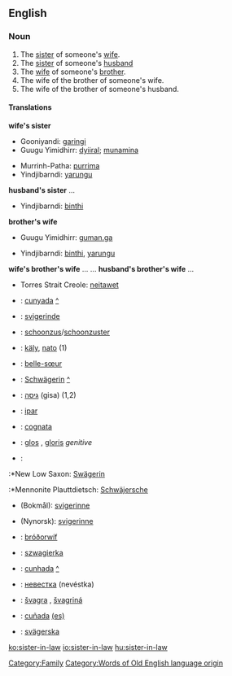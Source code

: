 ==English==

===Noun===
{{en-noun|sg=[[sister]]-in-[[law]]|pl=sisters-in-law|pl2=sister-in-laws}}
#The [[sister]] of someone's [[wife]].
#The [[sister]] of someone's [[husband]]
#The [[wife]] of someone's [[brother]].
#The wife of the brother of someone's wife.
#The wife of the brother of someone's husband.

====Translations====
'''wife's sister'''
{{top}}
*Gooniyandi: [[garingi]]
*Guugu Yimidhirr: [[dyiiral]]; [[munamina]] {{avoidance}}
{{mid}}
*Murrinh-Patha: [[purrima]] {{cattag|kartu}}
*Yindjibarndi: [[yarungu]]
{{bottom}}
'''husband's sister'''
{{top}}
...
{{mid}}
*Yindjibarndi: [[binthi]]
{{bottom}}
'''brother's wife'''
{{top}}
*Guugu Yimidhirr: [[guman.ga]]
{{mid}}
*Yindjibarndi: [[binthi]], [[yarungu]]
{{bottom}}
'''wife's brother's wife'''
{{top}}
...
{{mid}}
...
{{bottom}}
'''husband's brother's wife'''
{{top}}
...
{{mid}}
*Torres Strait Creole: [[neitawet]] {{cattag|eastern dialect}}
{{bottom}}
{{checktrans}}
*{{ttbc|Catalan}}: [[cunyada]] {{f}} [[:ca:cunyada|^]]
*{{ttbc|Danish}}: [[svigerinde]] {{f}}
*{{ttbc|Dutch}}: [[schoonzus]]/[[schoonzuster]] {{f}}
*{{ttbc|Finnish}}: [[käly]], [[nato]] (1)
*{{ttbc|French}}: [[belle-sœur]] {{f}}
*{{ttbc|German}}: [[Schwägerin]] {{f}} [[:de:Schwägerin|^]]
*{{ttbc|Hebrew}}: [[גִּיסָה|גיסה]] (gisa) {{f}} (1,2)
*{{ttbc|Indonesian}}: [[ipar]]
*{{ttbc|Italian}}: [[cognata]] {{f}}
*{{ttbc|Latin}}: [[glos]] {{f}}, [[gloris]] ''genitive''
*{{ttbc|Low German}}:
:*New Low Saxon: [[Swägerin]] {{f}}
:*Mennonite Plauttdietsch: [[Schwäjersche]] {{f}}
*{{ttbc|Norwegian}} (Bokmål): [[svigerinne]] {{f}}
*{{ttbc|Norwegian}} (Nynorsk): [[svigerinne]] {{f}}
*{{ttbc|Old English}}: [[bróðorwíf]] {{n}}
*{{ttbc|Polish}}: [[szwagierka]] {{f}}
*{{ttbc|Portuguese}}: [[cunhada]] {{f}} [[:pt:cunhada|^]]
*{{ttbc|Russian}}: [[невестка]] (nevéstka) {{f}}
*{{ttbc|Slovak}}: [[švagra]] {{f}}, [[švagriná]] {{f}}
*{{ttbc|Spanish}}: [[cuñada]] {{f}} [[:es:cuñada|(es)]] 
*{{ttbc|Swedish}}: [[svägerska]] {{f}}
[[Category:Family]]
[[Category:Words of Old English language origin]]
[[ko:sister-in-law]]
[[io:sister-in-law]]
[[hu:sister-in-law]]